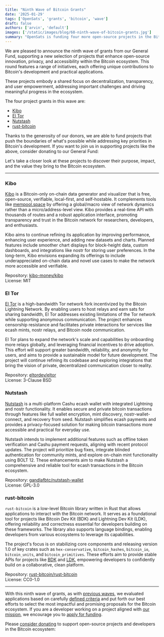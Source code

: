 ```yaml
---
title: "Ninth Wave of Bitcoin Grants"
date: '2025-01-29'
tags: ['OpenSats', 'grants', 'bitcoin', 'wave']
draft: false
authors: ['arvin', 'default']
images: ['/static/images/blog/68-ninth-wave-of-bitcoin-grants.jpg']
summary: "OpenSats is funding four more open-source projects in the Bitcoin ecosystem."
---
```


We are pleased to announce the ninth wave of grants from our General Fund,
supporting a new selection of projects that enhance open-source innovation,
privacy, and accessibility within the Bitcoin ecosystem. This round features a
range of initiatives, each offering unique contributions to Bitcoin's
development and practical applications.

These projects embody a shared focus on decentralization, transparency, and user
empowerment, addressing important challenges and driving meaningful progress in
the ecosystem.

The four project grants in this wave are:

- [Kibo](#kibo)
- [El Tor](#el-tor)
- [Nutstash](#nutstash)
- [rust-bitcoin](#rust-bitcoin)

Thanks to the generosity of our donors, we are able to fund projects that push
the boundaries of what's possible while addressing key priorities in Bitcoin's
development. If you want to join us in supporting projects like the above,
consider donating to our General Fund:

<center>
    <DonateToGeneralFundButton/>
</center>

Let's take a closer look at these projects to discover their purpose, impact,
and the value they bring to the Bitcoin ecosystem.

---

### Kibo

[Kibo] is a Bitcoin-only on-chain data generator and
visualizer that is free, open-source, verifiable, local-first, and
self-hostable. It complements tools like [mempool.space](https://mempool.space/)
by offering a global/macro view of network dynamics rather than a
micro/address-level view. Kibo provides a real-time API with thousands of routes
and a robust application interface, promoting transparency and trust in the
Bitcoin network for researchers, developers, and enthusiasts.

Kibo aims to continue refining its application by improving performance,
enhancing user experience, and adding new datasets and charts. Planned features
include smoother chart displays for block-height data, custom dashboards, and
integrations like nostr for storing user preferences. In the long-term, Kibo
envisions expanding its offerings to include underappreciated on-chain data and
novel use cases to make the network more accessible and verifiable.

Repository: [kibo-money/kibo](https://github.com/kibo-money/kibo)  
License: MIT

[Kibo]: https://kibo.money/chart-date-to-block-interval-daily-median?from=2008-07-01&to=2025-05-24&btc-price=falsec

### El Tor

[El Tor](https://devpost.com/software/el-tor) is a high-bandwidth Tor network
fork incentivized by the Bitcoin Lightning Network. By enabling users to host
relays and earn sats for sharing bandwidth, El Tor addresses existing
limitations of the Tor network while supporting anonymous communication. The
project enhances censorship resistance and facilitates private interactions for
services like ecash mints, nostr relays, and Bitcoin node communication.

El Tor plans to expand the network's scale and capabilities by onboarding more
relays globally, and leveraging financial incentives to drive adoption. This
effort will support greater bandwidth, reliability, and anonymity for users, and
aims to provide a sustainable model for future development. The project will continue
refining its codebase and exploring integrations that bring the vision of
private, decentralized communication closer to reality.

Repository: [eltordev/eltor](https://bitbucket.org/eltordev/eltor)  
License: 3-Clause BSD

### Nutstash

[Nutstash](https://www.nutstash.app/) is a multi-platform Cashu ecash wallet
with integrated Lightning and nostr functionality. It enables secure and private
bitcoin transactions through features like full wallet encryption, mint
discovery, nostr-wallet-connect, and recovery from seed. Nutstash simplifies
ecash payments and provides a privacy-focused solution for making bitcoin
transactions more accessible and practical for everyday use.

Nutstash intends to implement additional features such as offline token
verification and Cashu payment requests, aligning with recent protocol updates.
The project will prioritize bug fixes, integrate blinded authentication for
community mints, and explore on-chain mint functionality using BOLT 12. These
enhancements aim to make Nutstash a comprehensive and reliable tool for ecash
transactions in the Bitcoin ecosystem.

Repository: [gandlafbtc/nutstash-wallet](https://github.com/gandlafbtc/nutstash-wallet)  
License: GPL-3.0

### rust-bitcoin

`rust-bitcoin` is a low-level Bitcoin library written in Rust that allows
applications to interact with the Bitcoin network. It serves as a foundational
tool for projects like Bitcoin Dev Kit (BDK) and Lightning Dev Kit (LDK),
offering reliability and correctness essential for developers building on these
frameworks. The library also supports language bindings, enabling developers
from various ecosystems to leverage its capabilities.

The project's focus is on stabilizing core components and releasing version 1.0
of key crates such as `hex-conservative`, `bitcoin_hashes`, `bitcoin_io`,
`bitcoin_units`, and `bitcoin_primitives`. These efforts aim to provide stable
APIs for projects like [BDK](https://github.com/bitcoindevkit#hey-there-) and
[LDK](https://github.com/lightningdevkit/.github/blob/main/profile/README.md#hey-there-),
empowering developers to confidently build on a collaborative, clean platform.

Repository: [rust-bitcoin/rust-bitcoin](https://github.com/rust-bitcoin/rust-bitcoin)  
License: CC0-1.0

---

With this ninth wave of grants, as with [previous waves](/tags/wave), we evaluated
applications based on carefully [defined criteria](/apply#criteria) and put
forth our best efforts to select the most impactful and promising proposals for
the Bitcoin ecosystem. If you are a developer working on a project aligned with
[our mission](/mission), we encourage you to [apply for funding](/apply).

Please [consider donating](/donate) to support open-source projects and
developers in the Bitcoin ecosystem:

<center>
    <DonateToGeneralFundButton/>
</center>
